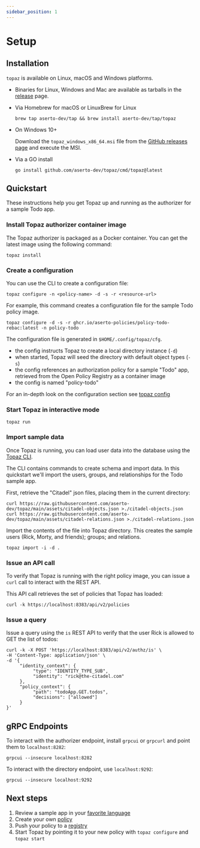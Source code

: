 ```yaml
---
sidebar_position: 1
---
```

# Setup

## Installation

`topaz` is available on Linux, macOS and Windows platforms.

* Binaries for Linux, Windows and Mac are available as tarballs in the [release](https://github.com/aserto-dev/topaz/releases) page.

* Via Homebrew for macOS or LinuxBrew for Linux

   ```shell
  brew tap aserto-dev/tap && brew install aserto-dev/tap/topaz
   ```

* On Windows 10+

  Download the `topaz_windows_x86_64.msi` file from the [GitHub releases page](https://github.com/aserto-dev/topaz/releases) and execute the MSI.

* Via a GO install

  ```shell
  go install github.com/aserto-dev/topaz/cmd/topaz@latest
  ```

## Quickstart

These instructions help you get Topaz up and running as the authorizer for a sample Todo app.

### Install Topaz authorizer container image

The Topaz authorizer is packaged as a Docker container. You can get the latest image using the following command:

```shell
topaz install
```

### Create a configuration

You can use the CLI to create a configuration file:

```shell
topaz configure -n <policy-name> -d -s -r <resource-url>
```

For example, this command creates a configuration file for the sample Todo policy image.

```shell
topaz configure -d -s -r ghcr.io/aserto-policies/policy-todo-rebac:latest -n policy-todo
```

The configuration file is generated in `$HOME/.config/topaz/cfg`.
* the config instructs Topaz to create a local directory instance (`-d`)
* when started, Topaz will seed the directory with default object types (`-s`)
* the config references an authorization policy for a sample "Todo" app, retrieved from the Open Policy Registry as a container image
* the config is named "policy-todo"

For an in-depth look on the configuration section see [topaz config](https://github.com/aserto-dev/topaz/blob/main/docs/config.md)

### Start Topaz in interactive mode

```shell
topaz run
```

### Import sample data

Once Topaz is running, you can load user data into the database using the [Topaz CLI](/docs/command-line-interface/topaz-cli/index.mdx).

The CLI contains commands to create schema and import data. In this quickstart we'll import the users, groups, and relationships for the Todo sample app.

First, retrieve the "Citadel" json files, placing them in the current directory:

```shell
curl https://raw.githubusercontent.com/aserto-dev/topaz/main/assets/citadel-objects.json >./citadel-objects.json
curl https://raw.githubusercontent.com/aserto-dev/topaz/main/assets/citadel-relations.json >./citadel-relations.json
```

Import the contents of the file into Topaz directory. This creates the sample users (Rick, Morty, and friends); groups; and relations.

```shell
topaz import -i -d .
```

### Issue an API call

To verify that Topaz is running with the right policy image, you can issue a `curl` call to interact with the REST API.

This API call retrieves the set of policies that Topaz has loaded:

```shell
curl -k https://localhost:8383/api/v2/policies
```

### Issue a query

Issue a query using the `is` REST API to verify that the user Rick is allowed to GET the list of todos:

```shell
curl -k -X POST 'https://localhost:8383/api/v2/authz/is' \
-H 'Content-Type: application/json' \
-d '{
     "identity_context": {
          "type": "IDENTITY_TYPE_SUB",
          "identity": "rick@the-citadel.com"
     },
     "policy_context": {
          "path": "todoApp.GET.todos",
          "decisions": ["allowed"]
     }
}'
```

## gRPC Endpoints

To interact with the authorizer endpoint, install `grpcui` or `grpcurl` and point them to `localhost:8282`:

```shell
grpcui --insecure localhost:8282
```

To interact with the directory endpoint, use `localhost:9292`:

```shell
grpcui --insecure localhost:9292
```

## Next steps
1. Review a sample app in your [favorite language](/docs/getting-started/samples)
2. Create your own [policy](/docs/policies)
3. Push your policy to a [registry](/docs/policies/lifecycle#policy-cli)
4. Start Topaz by pointing it to your new policy with `topaz configure` and `topaz start`
